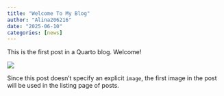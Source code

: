 ```yaml
---
title: "Welcome To My Blog"
author: "Alina206216"
date: "2025-06-10"
categories: [news]
---
```


This is the first post in a Quarto blog. Welcome!

![](images/9373.jpg)

Since this post doesn't specify an explicit `image`, the first image in the post will be used in the listing page of posts.

